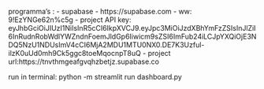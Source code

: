 

programma's :
- supabase
  - https://supabase.com
  - ww:  9!EzYNGe62n%c5g
  - project API key: eyJhbGciOiJIUzI1NiIsInR5cCI6IkpXVCJ9.eyJpc3MiOiJzdXBhYmFzZSIsInJlZiI6InRudnRobWdlYWZndnFoemJldGp6Iiwicm9sZSI6ImFub24iLCJpYXQiOjE3NDQ5NzU1NDUsImV4cCI6MjA2MDU1MTU0NX0.DE7K3Uzful-ilzK0uUd0mh9Ck5ggc8toeMqocnpT8uQ
  - project url:https://tnvthmgeafgvqhzbetjz.supabase.co



run in terminal:
python -m streamlit run dashboard.py
